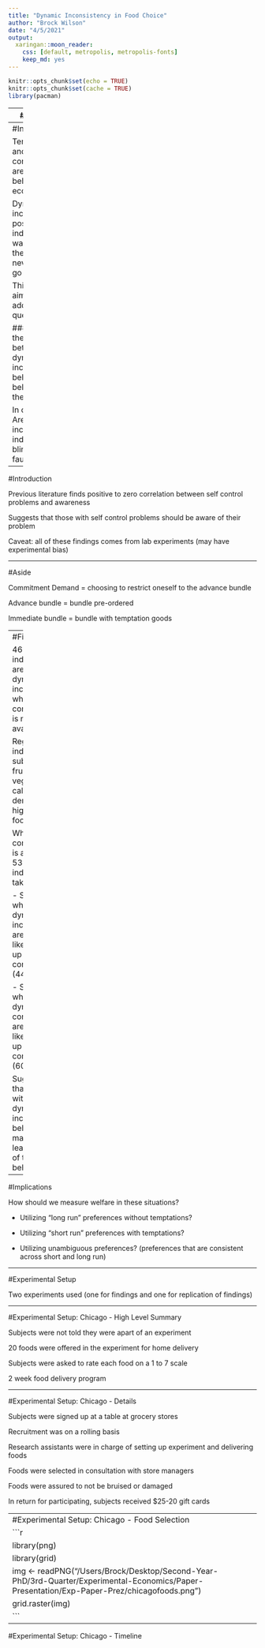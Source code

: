 ```yaml
---
title: "Dynamic Inconsistency in Food Choice"
author: "Brock Wilson"
date: "4/5/2021"
output:
  xaringan::moon_reader:
    css: [default, metropolis, metropolis-fonts]
    keep_md: yes
---
```


```r
knitr::opts_chunk$set(echo = TRUE)
knitr::opts_chunk$set(cache = TRUE)
library(pacman)
```

---
#Summary

Field experiment: home grocery delivery program

Experimenters offer temptation foods at time of delivery in exchange for purchased foods

Findings imply that 40% are dynamically inconsistent

Individuals who are inconsistent are the least likely to use commitment device

---
#Introduction

Temptation and self control models are hot in behavioral economics

Dynamic inconsistencies pose issues: individuals want to go to the gym, but never want to go when asked

This paper aims to address a core question: 

### What is the relationship between dynamically inconsistent behaviour and beliefs thereof? 

In other words: Are inconsistent individuals blind to their faults? 

---
#Introduction

Previous literature finds positive to zero correlation between self control problems and awareness

Suggests that those with self control problems should be aware of their problem

Caveat: all of these findings comes from lab experiments (may have experimental bias)

---

#Aside

Commitment Demand = choosing to restrict oneself to the advance bundle

Advance bundle = bundle pre-ordered

Immediate bundle = bundle with temptation goods

---
#Findings

46% of individuals are dynamically inconsistent when commitment is not available

Regularly individuals substitute fruits and veggies for caloric-dense and high fat foods

When commitment is available, 53% of individuals take it up

- Subjects who are dynamically inconsistent are the least likely to take up commitment (44%)

- Subjects who are dynamically consistent are more likely to take up commitment (60%)

Suggests that those with dynamic inconsistent behavior may be the least aware of their behavior

---

#Implications

How should we measure welfare in these situations?

- Utilizing "long run" preferences without temptations?

- Utilizing "short run" preferences with temptations?

- Utilizing unambiguous preferences? (preferences that are consistent across short and long run)

---

#Experimental Setup

Two experiments used (one for findings and one for replication of findings)

---

#Experimental Setup: Chicago - High Level Summary

Subjects were not told they were apart of an experiment

20 foods were offered in the experiment for home delivery

Subjects were asked to rate each food on a 1 to 7 scale

2 week food delivery program


---

#Experimental Setup: Chicago - Details

Subjects were signed up at a table at grocery stores

Recruitment was on a rolling basis

Research assistants were in charge of setting up experiment and delivering foods

Foods were selected in consultation with store managers

Foods were assured to not be bruised or damaged

In return for participating, subjects received $25-20 gift cards

---
#Experimental Setup: Chicago - Food Selection
```r
library(png)
library(grid)
img <- readPNG("/Users/Brock/Desktop/Second-Year-PhD/3rd-Quarter/Experimental-Economics/Paper-Presentation/Exp-Paper-Prez/chicagofoods.png")
 grid.raster(img)
```
---

#Experimental Setup: Chicago - Timeline




















